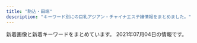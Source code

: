 ```yaml
---
title: "駒込・田端"
description: "キーワード別にの巨乳アジアン・チャイナエステ嬢情報をまとめました。"
---
```


新着画像と新着キーワードをまとめています。
2021年07月04日の情報です。

<DmmAffiliateIns />
<KeywordTable
  shops={
    [
    {
        "name": "\u7652\u3057\u306e\u68ee",
        "img_links": [],
        "station": "JR\u99d2\u8fbc\u99c5\u5357\u53e3",
        "keywords": {},
        "url": "http://iyashinomori.oks.bz/"
    },
    {
        "url": "http://arm-es.com/",
        "img_links": [
            "http://arm-es.com/media/sites/13/elementor/thumbs/1615907550-DE5AD401-0C44-4EC3-AB52-CB94A75B4D20-p4b3gedphkahsbf1rk9reb6hl6w950twbseooo34ps.jpeg",
            "http://arm-es.com/media/sites/13/elementor/thumbs/1612941267-3-p2nc2n5s8wdne3iijmujipa4axtqhup7qyec8bx9rs.jpg",
            "http://arm-es.com/media/sites/13/elementor/thumbs/1612941410-5-p2nc6dkpe7hnic39qqy6x9d191f82kitxforuwdz20.jpg",
            "http://arm-es.com/media/sites/13/elementor/thumbs/1620398909-1-p6tkxy0ltzgi90uyzgw6t8z0s28e1bsp25cklhd2g0.jpg",
            "http://arm-es.com/media/sites/13/2021/02/r2-1.jpg",
            "http://arm-es.com/media/sites/13/elementor/thumbs/1612941250-2-p2nc276j0prrwq5q4xxvubba7e0huzxs0rb32mkypk.jpg",
            "http://arm-es.com/media/sites/13/elementor/thumbs/1612941284-4-p2nc3351h2zivgvaybr7738yehmz4pgnh5hle19ku0.jpg",
            "http://arm-es.com/media/sites/13/elementor/thumbs/1612941250-2-p2nc276jzst1ag5kjadb8ljz412n1kwl8w2sec9qjk.jpg",
            "http://arm-es.com/media/sites/13/2021/04/1624933712-2.jpg",
            "http://arm-es.com/media/sites/13/elementor/thumbs/1612941234-1-p2nc1s53zd76qyrkkrfuqf3wp82mfua2movbe779h4.jpg",
            "http://arm-es.com/media/sites/13/2021/02/1612779406-flash1.jpg",
            "http://arm-es.com/media/sites/13/elementor/thumbs/1614830040-A4F263E2-84CF-4064-849B-5F1D3A8962B7-p3pdykoker7f35d9jk8yis75bexrtphuaa8gl2e10g.jpeg",
            "http://arm-es.com/media/sites/13/elementor/thumbs/1612941267-3-p2nc2n5t7zewrticxz9ywzit7kvvofo0z361k1m1ls.jpg",
            "http://arm-es.com/media/sites/13/elementor/thumbs/1623076401-1-p8bivcvfbo69pdjd473zpuosrfmws3bi1m4vhxza1s.jpg",
            "http://arm-es.com/media/sites/13/2021/02/r1-1.jpg",
            "http://arm-es.com/media/sites/13/2021/02/1613544003-c19.jpg",
            "http://arm-es.com/media/sites/13/elementor/thumbs/1623719718-2-p8ohgdye5w1igswx9b0t9ohujj7obbd4f70dqautgg.jpg",
            "http://arm-es.com/media/sites/13/2021/02/1612779404-flash.jpg",
            "http://arm-es.com/media/sites/13/2021/02/1612776477-top.jpg",
            "http://arm-es.com/media/sites/13/elementor/thumbs/1612941358-6-p2nc50p3itmqqm29o5tlblp2d044yb4sepriwieg1k.jpg",
            "http://arm-es.com/media/sites/13/elementor/thumbs/1612941234-1-p2nc1s54yg8g4orez3va4pcllv4rmf8vutn0pww1b4.jpg",
            "http://arm-es.com/media/sites/13/elementor/thumbs/1613538765-F562FBE7-D9D5-4A85-97B7-94AF100F9870-p2zdfc5no7l6u0mpugrrh7estz1rfzcbvcszv6b2cg.jpeg",
            "http://arm-es.com/media/sites/13/elementor/thumbs/1619432795-1-p6a48o8wfryoxtz2upg7drb5sqdut37uwnb0df4h40.jpg",
            "http://arm-es.com/media/sites/13/2021/03/1616658265-717B549D-EE02-4F25-9DF3-43649AB2785F.jpeg",
            "http://arm-es.com/media/sites/13/2021/03/1616658266-9AFA83A6-DA81-4A53-8BB7-573D97A63C23.jpeg"
        ],
        "keywords": {},
        "station": "JR\u99d2\u8fbc\u99c5\u6771\u53e3",
        "name": "\u30de\u30b7\u30e5\u30de\u30ed"
    },
    {
        "name": "\u3066\u3082\u307f\u3084",
        "station": "JR\u99d2\u8fbc\u99c5\u6771\u53e3",
        "keywords": {},
        "img_links": [],
        "url": "http://ko-relax.info/"
    },
    {
        "station": "JR\u99d2\u8fbc\u99c5\u5317\u53e3",
        "keywords": {
            "84": 24,
            "D": 24,
            "87": 12,
            "86": 12,
            "E": 12,
            "98": 12,
            "C": 24,
            "G": 24
        },
        "name": "\u7652\u51e6\uff5e\u30e6\u30c9\u30b3\u30ed\uff5e",
        "url": "http://relaxation.ebb.jp/",
        "img_links": [
            "http://relaxation.ebb.jp/dozdLZQPkhPUwC2.png",
            "http://relaxation.ebb.jp/2/uploadimg/1614080268.jpg",
            "http://relaxation.ebb.jp/2/uploadimg/1622415919.jpg",
            "http://relaxation.ebb.jp/2/uploadimg/1622415878.jpg",
            "http://relaxation.ebb.jp/2/uploadimg/1614080297.jpg",
            "http://relaxation.ebb.jp/int3.jpg",
            "http://relaxation.ebb.jp/2/uploadimg/1622446106.jpg",
            "http://relaxation.ebb.jp/vis_theptframe.png",
            "http://relaxation.ebb.jp/2/uploadimg/1625038221.jpg",
            "http://relaxation.ebb.jp/int2.jpg",
            "http://relaxation.ebb.jp/int1.jpg",
            "http://relaxation.ebb.jp/2/uploadimg/1622415926.jpg",
            "http://relaxation.ebb.jp/2/uploadimg/1625038168.jpg",
            "http://relaxation.ebb.jp/2/uploadimg/1622415787.jpg",
            "http://relaxation.ebb.jp/2/uploadimg/1622958883.jpg",
            "http://relaxation.ebb.jp/2/uploadimg/1614080305.jpg",
            "http://relaxation.ebb.jp/2/uploadimg/1623304693.jpg",
            "http://relaxation.ebb.jp/2/uploadimg/1622445774.jpg"
        ]
    },
    {
        "url": "http://www.ko-story.com/",
        "station": "JR\u99d2\u8fbc\u99c5\u5357\u53e3",
        "name": "\u30b9\u30c8\u30fc\u30ea\u30fc",
        "img_links": [
            "http://www.ko-story.com/css/nav/nav-002.jpg",
            "http://www.ko-story.com/css/top01-left02.jpg",
            "http://www.ko-story.com/css/staff/staff-0010-b.jpg",
            "http://www.ko-story.com/css/staff/staff-0005-a.jpg",
            "http://www.ko-story.com/css/staff/staff-008-b.jpg",
            "http://www.ko-story.com/css/staff/staff-06-a.jpg",
            "http://www.ko-story.com/css/osusume-0011.jpg",
            "http://www.ko-story.com/css/main-staff03.jpg",
            "http://www.ko-story.com/css/staff/staff-06-b.jpg",
            "http://www.ko-story.com/css/nav/nav-004.jpg",
            "http://www.ko-story.com/css/top01-left01.png",
            "http://www.ko-story.com/css/osusume-17a.jpg",
            "http://www.ko-story.com/css/nav/nav-001.jpg",
            "http://www.ko-story.com/css/staff/staff-0010-a.jpg",
            "http://www.ko-story.com/css/tel01.png",
            "http://www.ko-story.com/css/osusume-016.jpg",
            "http://www.ko-story.com/css/nav/nav-003.jpg",
            "http://www.ko-story.com/css/main-girl02.png",
            "http://www.ko-story.com/css/staff/staff-0005-b.jpg",
            "http://www.ko-story.com/css/staff/staff-008-a.jpg",
            "http://www.ko-story.com/css/top01-left03.jpg",
            "http://www.ko-story.com/css/nav/nav-007.jpg",
            "http://www.ko-story.com/css/main-staff01.jpg",
            "http://www.ko-story.com/css/nav/nav-005.jpg",
            "http://www.ko-story.com/css/nav/nav-006.jpg",
            "http://www.ko-story.com/css/head-change.jpg"
        ],
        "keywords": {
            "89": 1,
            "88": 3,
            "87": 3,
            "86": 1,
            "D": 1,
            "C": 7
        }
    },
    {
        "name": "\u3046\u3055\u304e",
        "station": "JR\u99d2\u8fbc\u99c5\u5317\u53e3",
        "url": "http://koukou.ests.co/",
        "keywords": {},
        "img_links": []
    }
]
}
/>
<DmmAffiliateScript />

